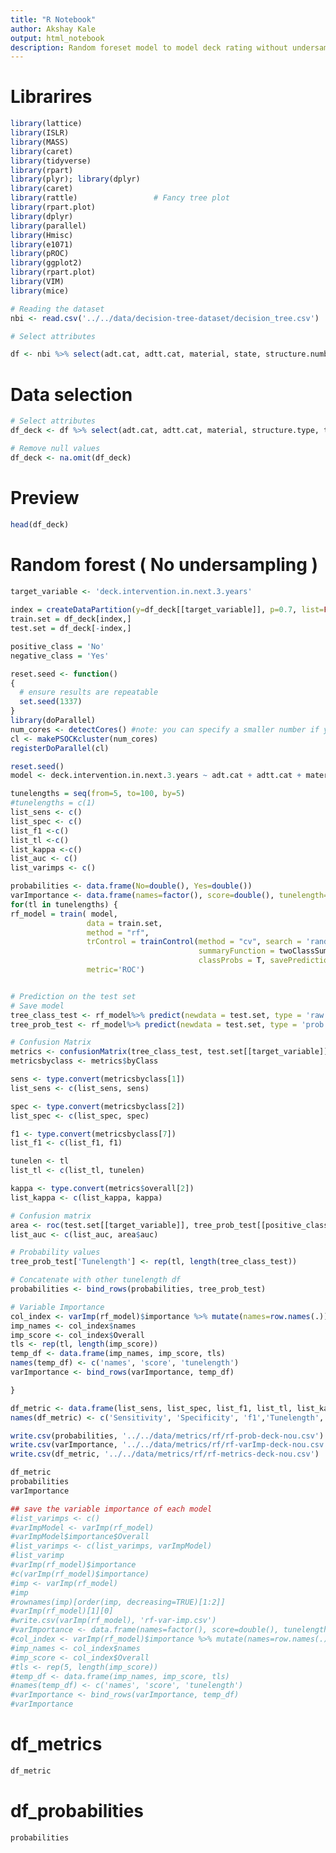 ```yaml
---
title: "R Notebook"
author: Akshay Kale
output: html_notebook
description: Random foreset model to model deck rating without undersampling
---
```


# Librarires
```r
library(lattice)
library(ISLR)
library(MASS)
library(caret)
library(tidyverse)
library(rpart)
library(plyr); library(dplyr)
library(caret)
library(rattle)                 # Fancy tree plot
library(rpart.plot) 
library(dplyr)
library(parallel)
library(Hmisc)
library(e1071)
library(pROC)
library(ggplot2)
library(rpart.plot)
library(VIM)
library(mice)

# Reading the dataset
nbi <- read.csv('../../data/decision-tree-dataset/decision_tree.csv')

# Select attributes
```


```r
df <- nbi %>% select(adt.cat, adtt.cat, material, state, structure.number, structure.type, type.of.wearing.surface, current.deck, current.substructure, current.superstructure, total.deck.intervention, total.sub.intervention, total.super.intervention, deck.intervention.in.next.3.years, sub.intervention.in.next.3.years, super.intervention.in.next.3.years, precipitation, snowfall, freezethaw, score)

```


# Data selection
```r
# Select attributes
df_deck <- df %>% select(adt.cat, adtt.cat, material, structure.type, type.of.wearing.surface, current.deck, current.substructure, current.superstructure, total.deck.intervention, total.sub.intervention, total.super.intervention,  precipitation, snowfall, freezethaw, score, deck.intervention.in.next.3.years)

# Remove null values
df_deck <- na.omit(df_deck)
```

# Preview
```r
head(df_deck)
```

# Random forest ( No undersampling )
```r
target_variable <- 'deck.intervention.in.next.3.years'
      
index = createDataPartition(y=df_deck[[target_variable]], p=0.7, list=FALSE)
train.set = df_deck[index,]
test.set = df_deck[-index,]

positive_class = 'No'
negative_class = 'Yes' 

reset.seed <- function()
{
  # ensure results are repeatable
  set.seed(1337)
}
library(doParallel)
num_cores <- detectCores() #note: you can specify a smaller number if you want
cl <- makePSOCKcluster(num_cores)
registerDoParallel(cl)

reset.seed()
model <- deck.intervention.in.next.3.years ~ adt.cat + adtt.cat + material + structure.type + type.of.wearing.surface + current.deck + current.substructure + current.superstructure + total.deck.intervention + total.sub.intervention + total.super.intervention +  precipitation + snowfall + freezethaw + score

tunelengths = seq(from=5, to=100, by=5)
#tunelengths = c(1)
list_sens <- c()
list_spec <- c()
list_f1 <-c()
list_tl <-c()
list_kappa <-c()
list_auc <- c()
list_varimps <- c()

probabilities <- data.frame(No=double(), Yes=double())
varImportance <- data.frame(names=factor(), score=double(), tunelength=double())
for(tl in tunelengths) {
rf_model = train( model,
                 data = train.set,
                 method = "rf",
                 trControl = trainControl(method = "cv", search = 'random',
                                          summaryFunction = twoClassSummary,
                                          classProbs = T, savePredictions = T),  tuneLength = tl,
                 metric='ROC')


# Prediction on the test set
# Save model
tree_class_test <- rf_model%>% predict(newdata = test.set, type = 'raw')
tree_prob_test <- rf_model%>% predict(newdata = test.set, type = 'prob')

# Confusion Matrix
metrics <- confusionMatrix(tree_class_test, test.set[[target_variable]])
metricsbyclass <- metrics$byClass

sens <- type.convert(metricsbyclass[1])
list_sens <- c(list_sens, sens)

spec <- type.convert(metricsbyclass[2])
list_spec <- c(list_spec, spec)

f1 <- type.convert(metricsbyclass[7])
list_f1 <- c(list_f1, f1)

tunelen <- tl
list_tl <- c(list_tl, tunelen)

kappa <- type.convert(metrics$overall[2])
list_kappa <- c(list_kappa, kappa)

# Confusion matrix 
area <- roc(test.set[[target_variable]], tree_prob_test[[positive_class]], plot = TRUE, print.auc = TRUE, legacy.axes = TRUE)
list_auc <- c(list_auc, area$auc)

# Probability values
tree_prob_test['Tunelength'] <- rep(tl, length(tree_class_test))

# Concatenate with other tunelength df
probabilities <- bind_rows(probabilities, tree_prob_test)

# Variable Importance
col_index <- varImp(rf_model)$importance %>% mutate(names=row.names(.)) %>% arrange(-Overall)
imp_names <- col_index$names
imp_score <- col_index$Overall
tls <- rep(tl, length(imp_score))
temp_df <- data.frame(imp_names, imp_score, tls)
names(temp_df) <- c('names', 'score', 'tunelength')
varImportance <- bind_rows(varImportance, temp_df)

}

df_metric <- data.frame(list_sens, list_spec, list_f1, list_tl, list_kappa, list_auc)
names(df_metric) <- c('Sensitivity', 'Specificity', 'f1','Tunelength', 'Kappa', 'AUC')

write.csv(probabilities, '../../data/metrics/rf/rf-prob-deck-nou.csv')
write.csv(varImportance, '../../data/metrics/rf/rf-varImp-deck-nou.csv')
write.csv(df_metric, '../../data/metrics/rf/rf-metrics-deck-nou.csv')

df_metric
probabilities
varImportance
```

```r
## save the variable importance of each model
#list_varimps <- c()
#varImpModel <- varImp(rf_model)
#varImpModel$importance$Overall
#list_varimps <- c(list_varimps, varImpModel)
#list_varimp
#varImp(rf_model)$importance
#c(varImp(rf_model)$importance)
#imp <- varImp(rf_model)
#imp
#rownames(imp)[order(imp, decreasing=TRUE)[1:2]]
#varImp(rf_model)[1][0]
#write.csv(varImp(rf_model), 'rf-var-imp.csv')
#varImportance <- data.frame(names=factor(), score=double(), tunelength=double())
#col_index <- varImp(rf_model)$importance %>% mutate(names=row.names(.)) %>% arrange(-Overall)
#imp_names <- col_index$names
#imp_score <- col_index$Overall
#tls <- rep(5, length(imp_score))
#temp_df <- data.frame(imp_names, imp_score, tls)
#names(temp_df) <- c('names', 'score', 'tunelength')
#varImportance <- bind_rows(varImportance, temp_df)
#varImportance
```


# df_metrics 
```r
df_metric
```

# df_probabilities
```r
probabilities
```

